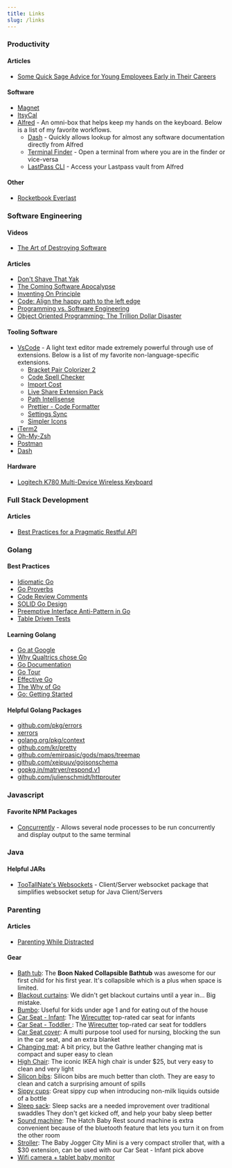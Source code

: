 ```yaml
---
title: Links
slug: /links
---
```


### Productivity

#### Articles

- [Some Quick Sage Advice for Young Employees Early in Their Careers](https://bothsidesofthetable.com/some-quick-sage-advice-for-young-employees-early-in-their-careers-5765d2ef30d6)

#### Software

- [Magnet](https://magnet.crowdcafe.com/)
- [ItsyCal](https://www.mowglii.com/itsycal/)
- [Alfred](https://www.alfredapp.com/) - An omni-box that helps keep my hands on the keyboard. Below is a list of my favorite workflows.
  - [Dash](https://kapeli.com/dash) - Quickly allows lookup for almost any software documentation directly from Alfred
  - [Terminal Finder](https://github.com/LeEnno/alfred-terminalfinder) - Open a terminal from where you are in the finder or vice-versa
  - [LastPass CLI](https://github.com/stuartcryan/lastpass-alfred-workflow) - Access your Lastpass vault from Alfred

#### Other

- [Rocketbook Everlast](https://amzn.to/2YBCWKe)

### Software Engineering

#### Videos

- [The Art of Destroying Software](https://vimeo.com/108441214)

#### Articles

- [Don't Shave That Yak](https://seths.blog/2005/03/dont_shave_that/)
- [The Coming Software Apocalypse](https://getpocket.com/explore/item/the-coming-software-apocalypse)
- [Inventing On Principle](http://worrydream.com/#!/InventingOnPrinciple)
- [Code: Align the happy path to the left edge](https://medium.com/@matryer/line-of-sight-in-code-186dd7cdea88)
- [Programming vs. Software Engineering](https://www.youtube.com/watch?v=tISy7EJQPzI&t=8m17s)
- [Object Oriented Programming: The Trillion Dollar Disaster](https://medium.com/better-programming/object-oriented-programming-the-trillion-dollar-disaster-92a4b666c7c7)

#### Tooling Software

- [VsCode](https://code.visualstudio.com/) - A light text editor made extremely powerful through use of extensions. Below is a list of my favorite non-language-specific extensions.
  - [Bracket Pair Colorizer 2](https://marketplace.visualstudio.com/items?itemName=CoenraadS.bracket-pair-colorizer-2)
  - [Code Spell Checker](https://marketplace.visualstudio.com/items?itemName=streetsidesoftware.code-spell-checker)
  - [Import Cost](https://marketplace.visualstudio.com/items?itemName=wix.vscode-import-cost)
  - [Live Share Extension Pack](https://marketplace.visualstudio.com/items?itemName=MS-vsliveshare.vsliveshare-pack)
  - [Path Intellisense](https://marketplace.visualstudio.com/items?itemName=christian-kohler.path-intellisense)
  - [Prettier - Code Formatter](https://marketplace.visualstudio.com/items?itemName=esbenp.prettier-vscode)
  - [Settings Sync](https://marketplace.visualstudio.com/items?itemName=Shan.code-settings-sync)
  - [Simpler Icons](https://marketplace.visualstudio.com/items?itemName=davidbabel.vscode-simpler-icons)
- [iTerm2](https://www.iterm2.com/)
- [Oh-My-Zsh](https://github.com/robbyrussell/oh-my-zsh)
- [Postman](https://www.getpostman.com/)
- [Dash](https://kapeli.com/dash)

#### Hardware

- [Logitech K780 Multi-Device Wireless Keyboard](https://www.amazon.com/Logitech-Multi-Device-Wireless-Keyboard-Computer/dp/B01LZAK8MM/ref=sr_1_3?gclid=EAIaIQobChMI5_HAwJ3p4gIVhtlkCh0OegjZEAAYASAAEgI2m_D_BwE&hvadid=177215552561&hvdev=c&hvlocphy=9029751&hvnetw=g&hvpos=1t1&hvqmt=e&hvrand=9100905812440765863&hvtargid=kwd-80821580493&hydadcr=18062_9813220&keywords=logitech+multi-device+keyboard&qid=1560524171&s=gateway&sr=8-3)

### Full Stack Development

#### Articles

- [Best Practices for a Pragmatic Restful API](https://www.vinaysahni.com/best-practices-for-a-pragmatic-restful-api)

### Golang

#### Best Practices

- [Idiomatic Go](https://dmitri.shuralyov.com/idiomatic-go)
- [Go Proverbs](https://go-proverbs.github.io/)
- [Code Review Comments](https://github.com/golang/go/wiki/CodeReviewComments)
- [SOLID Go Design](https://dave.cheney.net/2016/08/20/solid-go-design)
- [Preemptive Interface Anti-Pattern in Go](https://medium.com/@cep21/preemptive-interface-anti-pattern-in-go-54c18ac0668a)
- [Table Driven Tests](https://github.com/golang/go/wiki/TableDrivenTests)

#### Learning Golang

- [Go at Google](https://talks.golang.org/2012/splash.article)
- [Why Qualtrics chose Go](https://www.youtube.com/watch?v=8wmEL0JwHQA)
- [Go Documentation](https://golang.org/)
- [Go Tour](https://tour.golang.org/welcome/1)
- [Effective Go](https://golang.org/doc/effective_go.html)
- [The Why of Go](https://www.infoq.com/presentations/go-concurrency-gc/)
- [Go: Getting Started](https://app.pluralsight.com/library/courses/go-getting-started)

#### Helpful Golang Packages

- [github.com/pkg/errors](https://godoc.org/github.com/pkg/errors)
- [xerrors](https://godoc.org/golang.org/x/xerrors)
- [golang.org/pkg/context](https://golang.org/pkg/context/)
- [github.com/kr/pretty](https://github.com/kr/pretty)
- [github.com/emirpasic/gods/maps/treemap](https://godoc.org/github.com/emirpasic/gods/maps/treemap)
- [github.com/xeipuuv/gojsonschema](https://github.com/xeipuuv/gojsonschema)
- [gopkg.in/matryer/respond.v1](https://github.com/matryer/respond)
- [github.com/julienschmidt/httprouter](https://github.com/julienschmidt/httprouter)

### Javascript

#### Favorite NPM Packages

- [Concurrently](https://www.npmjs.com/package/concurrently) - Allows several node processes to be run concurrently and display output to the same terminal

### Java

#### Helpful JARs

- [TooTallNate's Websockets](https://github.com/TooTallNate/Java-WebSocket) - Client/Server websocket package that simplifies websocket setup for Java Client/Servers

### Parenting

#### Articles

- [Parenting While Distracted](https://thriveglobal.com/stories/arianna-huffington-parenting-distracted-technology-screen-time-impacting-children-relationships/)

#### Gear

- [Bath tub](https://amzn.to/2YGCydB): The **Boon Naked Collapsible Bathtub** was awesome for our first child for his first year. It's collapsible which is a plus when space is limited.
- [Blackout curtains](https://www.ikea.com/us/en/catalog/products/50417812/): We didn't get blackout curtains until a year in... Big mistake.
- [Bumbo](https://amzn.to/2YhRof4): Useful for kids under age 1 and for eating out of the house
- [Car Seat - Infant](https://amzn.to/2ZuWdOR): The [Wirecutter](https://thewirecutter.com/reviews/best-infant-car-seat/) top-rated car seat for infants
- [Car Seat - Toddler ](https://amzn.to/2KfMLty): The [Wirecutter](https://thewirecutter.com/reviews/best-convertible-car-seats/) top-rated car seat for toddlers
- [Car Seat cover](https://amzn.to/2YG63fw): A multi purpose tool used for nursing, blocking the sun in the car seat, and an extra blanket
- [Changing mat](https://gathre.com/collections/micro-1): A bit pricy, but the Gathre leather changing mat is compact and super easy to clean
- [High Chair](https://www.ikea.com/us/en/catalog/products/S89228434/): The iconic IKEA high chair is under \$25, but very easy to clean and very light
- [Silicon bibs](https://amzn.to/2GFAfBn): Silicon bibs are much better than cloth. They are easy to clean and catch a surprising amount of spills
- [Sippy cups](https://amzn.to/2MoaCsq): Great sippy cup when introducing non-milk liquids outside of a bottle
- [Sleep sack](https://amzn.to/2YGlfJo): Sleep sacks are a needed improvement over traditional swaddles They don't get kicked off, and help your baby sleep better
- [Sound machine](https://amzn.to/2ZskjK9): The Hatch Baby Rest sound machine is extra convenient because of the bluetooth feature that lets you turn it on from the other room
- [Stroller](https://amzn.to/2YpcCru): The Baby Jogger City Mini is a very compact stroller that, with a \$30 extension, can be used with our Car Seat - Infant pick above
- [Wifi camera + tablet baby monitor](https://www.amazon.com/Wyze-Indoor-Wireless-Camera-Vision/dp/B076H3SRXG/ref=sr_1_3?keywords=wyze+cam&qid=1561762343&s=gateway&sr=8-3)
